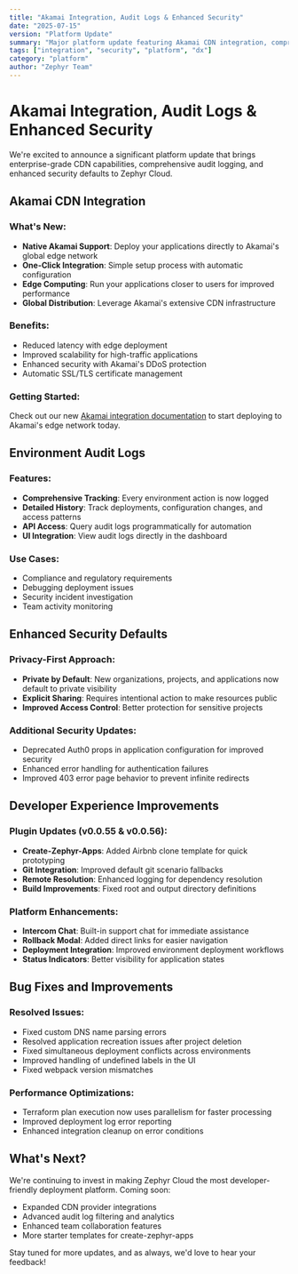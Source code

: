 ```yaml
---
title: "Akamai Integration, Audit Logs & Enhanced Security"
date: "2025-07-15"
version: "Platform Update"
summary: "Major platform update featuring Akamai CDN integration, comprehensive audit logging, and enhanced security defaults"
tags: ["integration", "security", "platform", "dx"]
category: "platform"
author: "Zephyr Team"
---
```


# Akamai Integration, Audit Logs & Enhanced Security

We're excited to announce a significant platform update that brings enterprise-grade CDN capabilities, comprehensive audit logging, and enhanced security defaults to Zephyr Cloud.

## Akamai CDN Integration

### What's New:
- **Native Akamai Support**: Deploy your applications directly to Akamai's global edge network
- **One-Click Integration**: Simple setup process with automatic configuration
- **Edge Computing**: Run your applications closer to users for improved performance
- **Global Distribution**: Leverage Akamai's extensive CDN infrastructure

### Benefits:
- Reduced latency with edge deployment
- Improved scalability for high-traffic applications
- Enhanced security with Akamai's DDoS protection
- Automatic SSL/TLS certificate management

### Getting Started:
Check out our new [Akamai integration documentation](https://docs.zephyr-cloud.io/cloud/akamai) to start deploying to Akamai's edge network today.

## Environment Audit Logs

### Features:
- **Comprehensive Tracking**: Every environment action is now logged
- **Detailed History**: Track deployments, configuration changes, and access patterns
- **API Access**: Query audit logs programmatically for automation
- **UI Integration**: View audit logs directly in the dashboard

### Use Cases:
- Compliance and regulatory requirements
- Debugging deployment issues
- Security incident investigation
- Team activity monitoring

## Enhanced Security Defaults

### Privacy-First Approach:
- **Private by Default**: New organizations, projects, and applications now default to private visibility
- **Explicit Sharing**: Requires intentional action to make resources public
- **Improved Access Control**: Better protection for sensitive projects

### Additional Security Updates:
- Deprecated Auth0 props in application configuration for improved security
- Enhanced error handling for authentication failures
- Improved 403 error page behavior to prevent infinite redirects

## Developer Experience Improvements

### Plugin Updates (v0.0.55 & v0.0.56):
- **Create-Zephyr-Apps**: Added Airbnb clone template for quick prototyping
- **Git Integration**: Improved default git scenario fallbacks
- **Remote Resolution**: Enhanced logging for dependency resolution
- **Build Improvements**: Fixed root and output directory definitions

### Platform Enhancements:
- **Intercom Chat**: Built-in support chat for immediate assistance
- **Rollback Modal**: Added direct links for easier navigation
- **Deployment Integration**: Improved environment deployment workflows
- **Status Indicators**: Better visibility for application states

## Bug Fixes and Improvements

### Resolved Issues:
- Fixed custom DNS name parsing errors
- Resolved application recreation issues after project deletion
- Fixed simultaneous deployment conflicts across environments
- Improved handling of undefined labels in the UI
- Fixed webpack version mismatches

### Performance Optimizations:
- Terraform plan execution now uses parallelism for faster processing
- Improved deployment log error reporting
- Enhanced integration cleanup on error conditions

## What's Next?

We're continuing to invest in making Zephyr Cloud the most developer-friendly deployment platform. Coming soon:
- Expanded CDN provider integrations
- Advanced audit log filtering and analytics
- Enhanced team collaboration features
- More starter templates for create-zephyr-apps

Stay tuned for more updates, and as always, we'd love to hear your feedback!